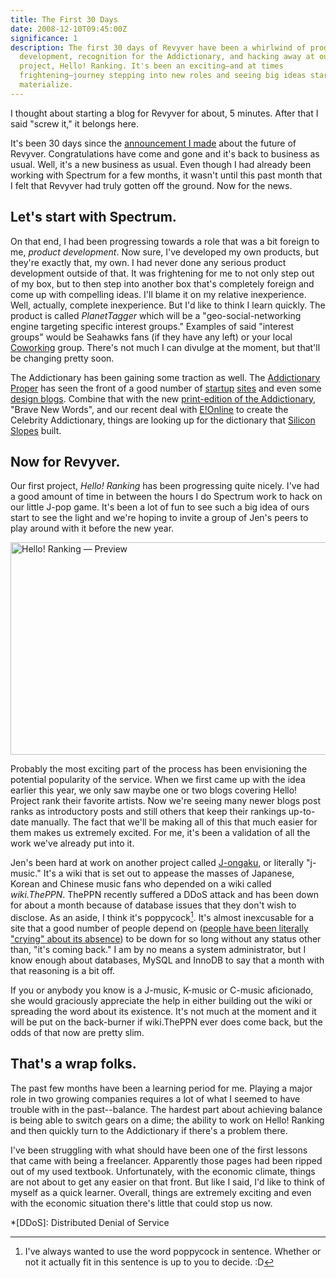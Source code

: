 ```yaml
---
title: The First 30 Days
date: 2008-12-10T09:45:00Z
significance: 1
description: The first 30 days of Revyver have been a whirlwind of product
  development, recognition for the Addictionary, and hacking away at our first
  project, Hello! Ranking. It's been an exciting—and at times
  frightening—journey stepping into new roles and seeing big ideas start to
  materialize.
---
```


I thought about starting a blog for Revyver for about, 5 minutes. After that I said "screw it," it belongs here.

It's been 30 days since the [announcement I made][1] about the future of Revyver. Congratulations have come and gone and it's back to business as usual. Well, it's a new business as usual. Even though I had already been working with Spectrum for a few months, it wasn't until this past month that I felt that Revyver had truly gotten off the ground. Now for the news.

## Let's start with Spectrum.

On that end, I had been progressing towards a role that was a bit foreign to me, _product development_. Now sure, I've developed my own products, but they're exactly that, my own. I had never done any serious product development outside of that. It was frightening for me to not only step out of my box, but to then step into another box that's completely foreign and come up with compelling ideas. I'll blame it on my relative inexperience. Well, actually, complete inexperience. But I'd like to think I learn quickly. The product is called _PlanetTagger_ which will be a "geo-social-networking engine targeting specific interest groups." Examples of said "interest groups" would be Seahawks fans (if they have any left) or your local [Coworking][2] group. There's not much I can divulge at the moment, but that'll be changing pretty soon.

The Addictionary has been gaining some traction as well. The [Addictionary Proper][3] has seen the front of a good number of [startup][4] [sites][5] and even some [design blogs][6]. Combine that with the new [print-edition of the Addictionary][7], "Brave New Words", and our recent deal with [E!Online][8] to create the Celebrity Addictionary, things are looking up for the dictionary that [Silicon Slopes][9] built.

## Now for Revyver.

Our first project, _Hello! Ranking_ has been progressing quite nicely. I've had a good amount of time in between the hours I do Spectrum work to hack on our little J-pop game. It's been a lot of fun to see such a big idea of ours start to see the light and we're hoping to invite a group of Jen's peers to play around with it before the new year.

[<img src="https://farm4.static.flickr.com/3139/3098196535_42c09299aa_o.png" width="620" height="340" alt="Hello! Ranking — Preview" />][12]

Probably the most exciting part of the process has been envisioning the potential popularity of the service. When we first came up with the idea earlier this year, we only saw maybe one or two blogs covering Hello! Project rank their favorite artists. Now we're seeing many newer blogs post ranks as introductory posts and still others that keep their rankings up-to-date manually. The fact that we'll be making all of this that much easier for them makes us extremely excited. For me, it's been a validation of all the work we've already put into it.

Jen's been hard at work on another project called [J-ongaku][10], or literally "j-music." It's a wiki that is set out to appease the masses of Japanese, Korean and Chinese music fans who depended on a wiki called _wiki.ThePPN_. ThePPN recently suffered a DDoS attack and has been down for about a month because of database issues that they don't wish to disclose. As an aside, I think it's poppycock[^1]. It's almost inexcusable for a site that a good number of people depend on ([people have been literally "crying" about its absence][11]) to be down for so long without any status other than, "it's coming back." I am by no means a system administrator, but I know enough about databases, MySQL and InnoDB to say that a month with that reasoning is a bit off.

If you or anybody you know is a J-music, K-music or C-music aficionado, she would graciously appreciate the help in either building out the wiki or spreading the word about its existence. It's not much at the moment and it will be put on the back-burner if wiki.ThePPN ever does come back, but the odds of that now are pretty slim.

## That's a wrap folks.

The past few months have been a learning period for me. Playing a major role in two growing companies requires a lot of what I seemed to have trouble with in the past--balance. The hardest part about achieving balance is being able to switch gears on a dime; the ability to work on Hello! Ranking and then quickly turn to the Addictionary if there's a problem there.

I've been struggling with what should have been one of the first lessons that came with being a freelancer. Apparently those pages had been ripped out of my used textbook. Unfortunately, with the economic climate, things are not about to get any easier on that front. But like I said, I'd like to think of myself as a quick learner. Overall, things are extremely exciting and even with the economic situation there's little that could stop us now.

\*[DDoS]: Distributed Denial of Service

[^1]: I've always wanted to use the word poppycock in sentence. Whether or not it actually fit in this sentence is up to you to decide. :D

[1]: http://avalonstar.com/blog/2008/nov/10/revyver-be-acquired/
[2]: http://coworking.pbwiki.com/
[3]: http://addictionary.org/
[4]: http://www.killerstartups.com/User-Gen-Content/addictionary-org-a-dictionary-like-no-other
[5]: http://www.neatorama.com/2008/11/26/addictionary-a-website-for-made-up-words/
[6]: http://abduzeedo.com/sites-week-28
[7]: http://www.amazon.com/Addictionary-Brave-Words-Jim-Banister/dp/0810972697
[8]: http://www.eonline.com/
[9]: http://www.siliconslopes.com/
[10]: http://j-ongaku.org/
[11]: http://community.livejournal.com/theppnwiki/10706.html
[12]: http://www.flickr.com/photos/avalonstar/3098196535/
